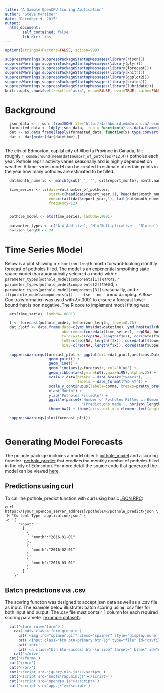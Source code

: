 ```yaml
---
title: "A Sample OpenCPU Scoring Application"
author: "Steve Mortimer"
date: "December 9, 2015"
output: 
  html_document:
        self_contained: false
        lib_dir: libs
---
```


``` r

options(stringsAsFactors=FALSE, scipen=999)

suppressWarnings(suppressPackageStartupMessages(library(rjson)))
suppressWarnings(suppressPackageStartupMessages(library(plyr)))
suppressWarnings(suppressPackageStartupMessages(library(forecast)))
suppressWarnings(suppressPackageStartupMessages(library(knitr)))
suppressWarnings(suppressPackageStartupMessages(library(ggplot2)))
suppressWarnings(suppressPackageStartupMessages(library(scales)))
suppressWarnings(suppressPackageStartupMessages(library(lubridate)))
knitr::opts_chunk$set(results='asis', echo=FALSE, eval=TRUE, cache=FALSE, message = FALSE, warning = FALSE)

```

# Background

```r

  json_data <- rjson::fromJSON(file='http://dashboard.edmonton.ca/resource/i3wp-57z9.json') 
  formatted_data <- ldply(json_data, .fun = function(x) as.data.frame(x))
  dat <- as.data.frame(lapply(formatted_data, function(x) type.convert(x, as.is=T)))
  dat <- dat[order(dat$datetime),]
  
```

The city of Edmonton, capital city of Alberta Province in Canada, fills roughly 
`r comma(round(mean(dat$number_of_potholes)*12,0))` potholes each year. 
Pothole repair activity varies seasonally and is highly dependent on weather. A time-series model 
can be created to estimate at certain points in the year how many potholes are estimated to be filled.

```r
  
  dat$month_numeric <- match(gsub(' ', '', dat$report_month), month.name)
  
  time_series <- ts(data=dat$number_of_potholes, 
                    start=c(head(dat$report_year,1), head(dat$month_numeric,1)), 
                    end=c(tail(dat$report_year,1), tail(dat$month_numeric,1)), 
                    frequency=12)
  
```

```r

  pothole_model <- ets(time_series, lambda=.0001)
  
  parameter_types <- c('A'='Additive', 'M'='Multiplicative', 'N'='no')
  horizon_length <- 24

```

# Time Series Model

Below is a plot showing a `r horizon_length` month forward-looking monthly 
forecast of potholes filled. The model is an exponential smoothing state 
space model that automatically selected a model with 
`r parameter_types[pothole_model$components[1]]` errors, 
`r parameter_types[pothole_model$components[2]]` trend, 
`r parameter_types[pothole_model$components[3]]` seasonality, and 
`r if(pothole_model$components[4]) '' else ' no '` trend damping. A Box-Cox transformation 
was used with $\lambda$=.0001 to ensure a forecast lower bound that is non-negative. The 
R code to implement model fitting was:

```r
  ets(time_series, lambda=.0001)
```

```r
  
  
  f <- forecast(pothole_model, h=horizon_length, level=0.75)
  dat_plotf <- data.frame(date=c(ymd_hms(dat$datetime), ymd_hms(tail(dat$datetime,1))%m+%months(1:24)), 
                          observed=c(coredata(time_series), rep(NA, horizon_length)),
                          forecast=c(rep(NA, length(f$x)), coredata(f$mean)),
                          lo95=c(rep(NA, length(f$x)), coredata(f$lower)), 
                          hi95=c(rep(NA, length(f$x)), coredata(f$upper)))
  
  suppressWarnings(forecast_plot <- ggplot(data=dat_plotf,aes(x=as.Date(date),y=observed)) +
                    geom_point() +
                    geom_line() +
                    geom_line(aes(y=forecast), col='blue') +
                    geom_ribbon(aes(ymin=lo95,ymax=hi95),alpha=.25) +
                    scale_x_date(breaks = date_breaks("years"),
                                 labels = date_format("%b %Y")) + 
                    scale_y_continuous(labels=comma, breaks=pretty_breaks(n=10)) + 
                    xlab("Month") + 
                    ylab("Potholes Filled\n") + 
                    ggtitle(paste0('Number of Potholes Filled in Edmonton, Alberta\n',
                                   '(Predictions made ', horizon_length, ' Months Forward)\n')) +
                    theme_bw() + theme(axis.text.x = element_text(angle = 45, hjust = 1)))

  suppressWarnings(plot(forecast_plot))
  
```

# Generating Model Forecasts

The pothole package includes a model object: [pothole_model](../data/pothole_model) and a 
scoring function: [pothole_predict](../R/pothole_predict) that predicts the monthly number of potholes
filled in the city of Edmonton. For more detail the source code that generated 
the model can be viewed <a href="../pothole/createmodel.R">here</a>.

## Predictions using curl

To call the pothole\_predict function with curl 
using basic [JSON RPC](https://www.opencpu.org/api.html#api-json):

```
curl https://{your_opencpu_server_address}/pothole/R/pothole_predict/json \
-H "Content-Type: application/json" \
-d '{
      "input" : 
        [ 
          {
            "month":"2016-01-01"
          }, 
          {
            "month":"2016-02-01"
          }, 
          {
            "month":"2016-03-01"
          } 
        ]
    }'
```

## Batch predictions via .csv

The scoring function was designed to accept json data as well as a .csv file as input. 
The example below illustrates batch scoring using .csv files for both input and output. 
The .csv file must contain 1 column for each required scoring parameter 
<a href="../pothole/testdata.csv">(example dataset)</a>.

```r
  cat('<form role="form">')
    cat('<div class="form-group">')
      cat('<img src="spinner.gif" class="spinner" style="display:none;" />')
      cat('<input class="btn btn-primary btn-lg" type="file" id="csvfile" onchange="csvScore()">') 
      cat('<br>')
      cat('<a class="btn btn-success btn-lg hide" target="_blank" id="outputcsv">Output CSV</a>')
    cat('</div>')
  cat('</form>')
  cat('</br>')
  cat('</br>')
  cat('<script src="jquery.min.js"></script>')
  cat('<script src="bootstrap.min.js"></script>')
  cat('<script src="opencpu.js"></script>')
  cat('<script src="app.js"></script>')
```
